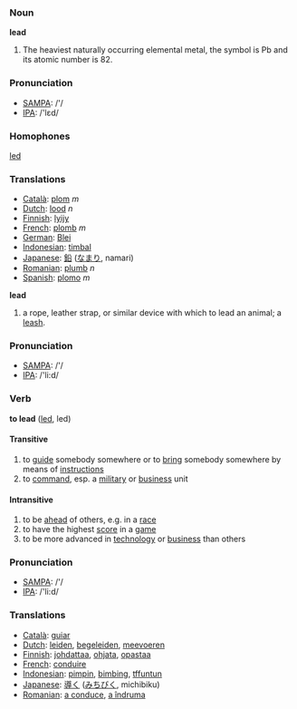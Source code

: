 === Noun ===

'''lead'''

# The heaviest naturally occurring elemental metal, the symbol is Pb and its atomic number is 82.

=== Pronunciation ===
*[[w:SAMPA|SAMPA]]: /'/
*[[w:IPA|IPA]]: /'lεd/

=== Homophones ===

[[led]]

=== Translations ===
*[[Català]]: [[plom]] ''m''
*[[Dutch]]: [[lood]] ''n''
*[[Finnish]]: [[lyijy]]
*[[French]]: [[plomb]] ''m''
*[[German]]: [[Blei]]
*[[Indonesian]]: [[timbal]]
*[[Japanese]]: [[鉛]] ([[なまり]], namari)
*[[Romanian]]: [[plumb]] ''n''
*[[Spanish]]: [[plomo]] ''m''

'''lead'''

# a rope, leather strap, or similar device with which to lead an animal; a [[leash]].

=== Pronunciation ===
*[[w:SAMPA|SAMPA]]: /'/
*[[w:IPA|IPA]]: /'li:d/


=== Verb ===

'''to lead''' ([[led]], led)

==== Transitive ====

# to [[guide]] somebody somewhere or to [[bring]] somebody somewhere by means of [[instruction]]s
# to [[command]], esp. a [[military]] or [[business]] unit

==== Intransitive ====

# to be [[ahead]] of others, e.g. in a [[race]]
# to have the highest [[score]] in a [[game]]
# to be more advanced in [[technology]] or [[business]] than others

=== Pronunciation ===
*[[w:SAMPA|SAMPA]]: /'/
*[[w:IPA|IPA]]: /'li:d/

=== Translations ===
*[[Català]]: [[guiar]]
*[[Dutch]]: [[leiden]], [[begeleiden]], [[meevoeren]]
*[[Finnish]]: [[johdattaa]], [[ohjata]], [[opastaa]]
*[[French]]: [[conduire]]
*[[Indonesian]]: [[pimpin]], [[bimbing]], [[tffuntun]]
*[[Japanese]]: [[導く]] ([[みちびく]], michibiku)
*[[Romanian]]: [[a conduce]], [[a îndruma]]